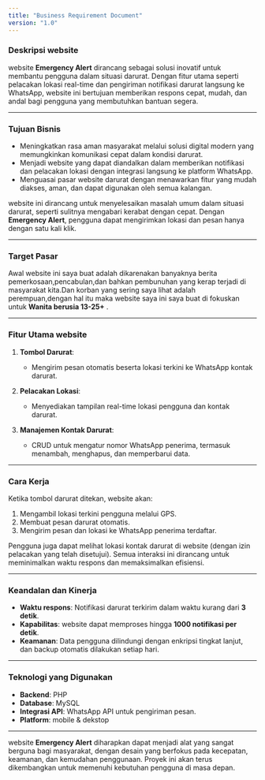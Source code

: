 ```yaml
---
title: "Business Requirement Document"
version: "1.0"
---
```



### **Deskripsi website**  
website **Emergency Alert** dirancang sebagai solusi inovatif untuk membantu pengguna dalam situasi darurat. Dengan fitur utama seperti pelacakan lokasi real-time dan pengiriman notifikasi darurat langsung ke WhatsApp, website ini bertujuan memberikan respons cepat, mudah, dan andal bagi pengguna yang membutuhkan bantuan segera.  

---

### **Tujuan Bisnis**  
- Meningkatkan rasa aman masyarakat melalui solusi digital modern yang memungkinkan komunikasi cepat dalam kondisi darurat.  
- Menjadi website yang dapat diandalkan dalam memberikan notifikasi dan pelacakan lokasi dengan integrasi langsung ke platform WhatsApp.  
- Menguasai pasar website darurat dengan menawarkan fitur yang mudah diakses, aman, dan dapat digunakan oleh semua kalangan.  

website ini dirancang untuk menyelesaikan masalah umum dalam situasi darurat, seperti sulitnya mengabari kerabat dengan cepat. Dengan **Emergency Alert**, pengguna dapat mengirimkan lokasi dan pesan hanya dengan satu kali klik.  

---

### **Target Pasar**  
Awal website ini saya buat adalah dikarenakan banyaknya berita pemerkosaan,pencabulan,dan bahkan pembunuhan yang kerap terjadi di masyarakat kita.Dan korban yang sering saya lihat adalah perempuan,dengan hal itu maka website saya ini saya buat di fokuskan untuk
**Wanita berusia 13-25+** .     


---

### **Fitur Utama website**  
1. **Tombol Darurat**:  
   - Mengirim pesan otomatis beserta lokasi terkini ke WhatsApp kontak darurat.  

2. **Pelacakan Lokasi**:  
   - Menyediakan tampilan real-time lokasi pengguna dan kontak darurat.  

3. **Manajemen Kontak Darurat**:  
   - CRUD untuk mengatur nomor WhatsApp penerima, termasuk menambah, menghapus, dan memperbarui data.  

---

### **Cara Kerja**  
Ketika tombol darurat ditekan, website akan:  
1. Mengambil lokasi terkini pengguna melalui GPS.  
2. Membuat pesan darurat otomatis.  
3. Mengirim pesan dan lokasi ke WhatsApp penerima terdaftar.  

Pengguna juga dapat melihat lokasi kontak darurat di website (dengan izin pelacakan yang telah disetujui). Semua interaksi ini dirancang untuk meminimalkan waktu respons dan memaksimalkan efisiensi.  

---

### **Keandalan dan Kinerja**  
- **Waktu respons**: Notifikasi darurat terkirim dalam waktu kurang dari **3 detik**.  
- **Kapabilitas**: website dapat memproses hingga **1000 notifikasi per detik**.  
- **Keamanan**: Data pengguna dilindungi dengan enkripsi tingkat lanjut, dan backup otomatis dilakukan setiap hari.  

---

### **Teknologi yang Digunakan**  
- **Backend**: PHP  
- **Database**: MySQL  
- **Integrasi API**: WhatsApp API untuk pengiriman pesan.  
- **Platform**: mobile & dekstop 

---

website **Emergency Alert** diharapkan dapat menjadi alat yang sangat berguna bagi masyarakat, dengan desain yang berfokus pada kecepatan, keamanan, dan kemudahan penggunaan. Proyek ini akan terus dikembangkan untuk memenuhi kebutuhan pengguna di masa depan.  

